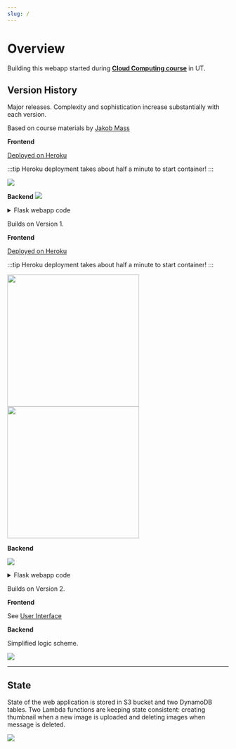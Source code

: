 ```yaml
---
slug: /
---
```



# Overview

Building this webapp started during
**[Cloud Computing course](https://courses.cs.ut.ee/2022/cloud/spring/Main/Practice2)** in UT.


## Version History

Major releases. Complexity and sophistication increase substantially with each version.

<Tabs>
<TabItem value="v1" label="Version 1">

Based on course materials by [Jakob Mass](https://bitbucket.org/jaks6/cloud-computing-2022-lab-1/src/master/)

**Frontend**

[Deployed on Heroku](https://karlaru-v1.herokuapp.com/)

:::tip
Heroku deployment takes about half a minute to start container!
:::

<img src="/img/heroku-v1.png"/>

**Backend**
<img src="/img/heroku-v1.svg"/>

<details>
<summary>Flask webapp code</summary>

```python title="app.py"
import json
from datetime import datetime

from flask import Flask, render_template, request

app = Flask(__name__)


def read_messages_from_file():
    """ Read all messages from a JSON file"""
    with open('data.json') as messages_file:
        return json.load(messages_file)


def append_message_to_file(content):
    """ Read the contents of JSON file, add this message to it's contents, then write it back to disk. """
    data = read_messages_from_file()
    new_message = {
        'content': content,
        'timestamp': datetime.now().isoformat(" ", "seconds")
    }
    data['messages'].append(new_message)
    with open('data.json', mode='w') as messages_file:
        json.dump(data, messages_file)


# The Flask route, defining the main behaviour of the webserver:
@app.route("/")
def home():
    new_message = request.args.get('msg')
    if new_message:
        append_message_to_file(new_message)

    data = read_messages_from_file()

    # Return a Jinja HTML template, passing the messages as an argument to the template:
    return render_template('home.html', messages=data['messages'])

```
```html title="home.html"

<!doctype html>
<!-- This is a Jinja based template. To read more about Jinja, check
 https://jinja.palletsprojects.com/en/3.0.x/  -->
<title>Message board</title>
<body>
    <h4>There are {{ messages|length }} messages on the board.</h4>

    <h4> Here are the last 10:</h4>
    <ul>
        {% for m in messages[-9:]|reverse %}
            <li>
                "{{m.content}}" <small>Posted on {{m.timestamp}}</small>
            </li>
        {% endfor %}
    </ul>
    <h4> Enter a new message</h4>
    <form action="/">
        <label >Your message:</label><br>
        <input type="text" name="msg"><br>
        <input type="submit" value="Submit">
    </form>
</body>

```

```json title="data.json"

{
  "messages": [
    {
      "content": "Keys are lost",
      "timestamp": "2022-02-22 15:37:27"
    }
  ]
}

```

</details>
</TabItem>
<TabItem value="v2" label="Version 2">

Builds on Version 1.

**Frontend**

[Deployed on Heroku](https://karlaru-v2.herokuapp.com/)

:::tip
Heroku deployment takes about half a minute to start container!
:::

<img src="/img/heroku-v2-login.png" width="300"/>

<img src="/img/heroku-v2-home.png" width="300"/>

**Backend**

[<img src="/img/heroku-v2.svg"/>](/img/heroku-v2.svg)

<details>
<summary>Flask webapp code</summary>

```python title="app.py"

from flask import Flask, render_template, request, redirect, flash
from flask_sqlalchemy import SQLAlchemy
import datetime
import os
from flask_login import login_user, logout_user, login_required, LoginManager, UserMixin

app = Flask(__name__)
app.config['SQLALCHEMY_DATABASE_URI'] = os.environ['DATABASE_URL']
app.config['SQLALCHEMY_TRACK_MODIFICATIONS'] = False
db = SQLAlchemy(app)

# Flask login from https://flask-login.readthedocs.io/en/latest/
login_manager = LoginManager()
login_manager.login_view = "/login"
login_manager.init_app(app)
login_manager.login_message = "Login is required for accessing messages"
app.secret_key = b'ddfgwr345yhfgj76545'


@login_manager.user_loader
def load_user(dummy_value):
    return User()


# Test hard-coded user
class User(UserMixin):
    def __init__(self):
        self.name = "mr Heroku"
        self.username = "heroku"
        self.password = "login"
        self.id = 1


class Messageboard(db.Model):
    __tablename__ = 'messages'
    id = db.Column(db.Integer, primary_key=True)
    message_text = db.Column(db.Text())
    timestamp = db.Column(db.DateTime)
    name = db.Column(db.Text())

    def __init__(self, name, message_text, timestamp):
        self.message_text = message_text
        self.timestamp = timestamp
        self.name = name


db.create_all()
db.session.commit()


@app.route("/", methods=['GET', 'POST'])
@login_required
def home():
    if request.method == 'POST':
        new_message = request.form['msg']
        new_name = request.form['name']
        if new_message:
            timestamp = datetime.datetime.now()
            data = Messageboard(new_name, new_message, timestamp)
            db.session.add(data)
            db.session.commit()
    messages = Messageboard.query.order_by(Messageboard.timestamp.desc()).limit(10).all()
    return render_template('home.html', messages=messages)


@app.route("/login", methods=['GET', 'POST'])
def login():
    if request.method == 'GET':
        return render_template('login.html')
    else:
        username = request.form['username']
        password = request.form['password']
        user = load_user("dummy_value")
        if username == user.username and password == user.password:
            login_user(user)
            return redirect("/")
        flash('Invalid login')
        return render_template('login.html')


@app.route("/logout", methods=['GET', 'POST'])
@login_required
def logout():
    logout_user()
    return redirect("/login")

```
```html title="home.html"
<!doctype html>
<!-- This is a Jinja based template. To read more about Jinja, check
 https://jinja.palletsprojects.com/en/3.0.x/  -->
<head>
    <link href="https://cdn.jsdelivr.net/npm/bootstrap@5.1.3/dist/css/bootstrap.min.css" rel="stylesheet" integrity="sha384-1BmE4kWBq78iYhFldvKuhfTAU6auU8tT94WrHftjDbrCEXSU1oBoqyl2QvZ6jIW3" crossorigin="anonymous">
    <title>Message board</title>
</head>
<body>
    <div class="container-sm">
        <h3>Welcome to Karl's Heroku app!</h3>
        {% if current_user.is_authenticated %}
        <h5 class="text-success">Hi, {{ current_user.name }}! </h5>
        {% endif %}
        <h5></h5>
        <h5><a href="/logout" class="link-danger">Logout</a></h5>
            <form action="/" class="card p-3 bg-light" method="post">
                <h4 class="text-success"> Enter a new message</h4>
                <div class="mb-3">
                  <label class="form-label">Your name</label>
                  <input type="text" class="form-control" name="name" value="{{current_user.name}}">
                </div>
                <div class="mb-3">
                  <label class="form-label">Your message</label>
                  <textarea class="form-control" name="msg" rows="5"></textarea>
                </div>
                <div class="mb-3">
                  <input type="submit" class="btn btn-success" value="Submit">
                </div>
            </form>
        <br><br>
        <h3 class="text-success">Showing up to 10 latest messages</h3>
        <table class="table table-striped">
          <thead>
            <tr>
              <th scope="col" style="width: 20%">Date and time</th>
              <th scope="col" style="width: 15%">Name</th>
              <th scope="col">Message</th>
            </tr>
          </thead>
          <tbody>
            {% for m in messages  %}
            <tr>
              <td>{{m.timestamp}}</td>
              <td>{{m.name}}</td>
              <td>{{m.message_text}}</td>
            </tr>
            {% endfor %}
          </tbody>
        </table>
        </div>
</body>

```
```html title="login.html"
<!DOCTYPE html>
<html lang="en">
<head>
    <meta charset="UTF-8">
    <link href="https://cdn.jsdelivr.net/npm/bootstrap@5.1.3/dist/css/bootstrap.min.css" rel="stylesheet" integrity="sha384-1BmE4kWBq78iYhFldvKuhfTAU6auU8tT94WrHftjDbrCEXSU1oBoqyl2QvZ6jIW3" crossorigin="anonymous">
    <title>Login Page</title>
</head>
<body>
<div class="container-sm">
        <h3>Welcome to Karl's Heroku app!</h3>
        <h5></h5>
            {% for msg in get_flashed_messages() %}
            <h3 class="text-danger">{{ msg }}</h3>
            {% endfor %}
            <form action="/login" class="card p-3 bg-light" method="post">
                <h4 class="text-success">Enter login details</h4>
                <div class="mb-3">
                  <label class="form-label">Username</label>
                  <input type="text" class="form-control" name="username" placeholder="heroku">
                  <small class="form-text text-muted">Placeholder is a hint!</small>
                </div>
                <div class="mb-3">
                  <label class="form-label">Password</label>
                  <input type="password" class="form-control" name="password" placeholder="login">
                  <small class="form-text text-muted">Placeholder is a hint!</small>
                </div>
                <div class="mb-3">
                  <input type="submit" class="btn btn-success" value="Login">
                </div>
            </form>
</div>
</body>
</html>
```
</details>

</TabItem>
<TabItem value="v3" label="Version 3" default>

Builds on Version 2.

**Frontend**

See [User Interface](category/user-interface)

**Backend**

Simplified logic scheme.

[<img src="/img/app-v3.svg"/>](/img/app-v3.svg)

</TabItem>
</Tabs>

***

## State

State of the web application is stored in S3 bucket and two DynamoDB tables.
Two Lambda functions are keeping state consistent:
creating thumbnail when a new image is uploaded and deleting images when message is deleted.

<img src="/img/State.svg"/>

